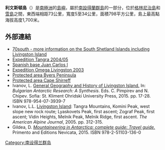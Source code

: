 {{Infobox Islands
| name             = 利文斯頓島
| image name       = Livingston-Island-Map-2010-15.png
| image caption    = 
| locator map      = AntDotMap Livingston.png
| map caption      = 
| map_custom       = no
| nickname         =
| location         = [[南極洲|南極洲]]
| coordinates      = {{coord|62|36|S|60|30|W|scale:1000000|display=inline}}
| archipelago      = [[南設得蘭群島|南設得蘭群島]]
| total islands    =
| major islands    =
| area_km2         = 974
| length_km        = 73
| width_km         = 34
| highest mount    = 
| elevation_m      = 1700
| population       = 0
| population as of =
| density_km2 = 0
| ethnic groups    =
| country          = 
| additional info  = 根據[[南極條約體系|南極條約體系]]管理
}}

'''利文斯頓島'''（{{lang-en|Livingston Island}}）是[[南極洲|南極洲]]的[[島嶼|島嶼]]，屬於[[南設得蘭群島|南設得蘭群島]]的一部分，位於[[格林尼治島|格林尼治島]]和[[雪島|雪島]]之間，東西端相距73公里，寬度5至34公里，面積798平方公里，島上最高點海拔高度1,700米。

==外部連結==
* [https://web.archive.org/web/20050626024202/http://www.70south.com/resources/islands/shetland 70south - more information on the South Shetland Islands including Livingston Island]
* [https://web.archive.org/web/20110303204341/http://tangra2004bg.org/ Expedition Tangra 2004/05]
* [https://web.archive.org/web/20080424075823/http://www.comnap.aq/facilities Spanish base Juan Carlos I]
* [https://web.archive.org/web/20070927051924/http://www.theomegafoundation.org/livingston03.htm Expedition Omega Livingston 2003]
* [https://web.archive.org/web/20070311032637/http://www.cep.aq/apa/aspa/sites/aspa126/ Protected area Byers Peninsula]
* [https://web.archive.org/web/20070311032648/http://www.cep.aq/apa/aspa/sites/aspa149/ Protected area Cape Shirreff]
* Ivanov, L. [http://livingston-island.weebly.com/ General Geography and History of Livingston Island.]{{Wayback|url=http://livingston-island.weebly.com/ |date=20150708084208 }} In: ''Bulgarian Antarctic Research: A Synthesis''. Eds. C. Pimpirev and N. Chipev. Sofia: St. Kliment Ohridski University Press, 2015. pp. 17-28. ISBN 978-954-07-3939-7
* Ivanov, L.L. [http://c498469.r69.cf2.rackcdn.com/2005/305_antarctica_aaj2005.pdf Livingston Island]{{Wayback|url=http://c498469.r69.cf2.rackcdn.com/2005/305_antarctica_aaj2005.pdf |date=20120323112755 }}: Tangra Mountains, Komini Peak, west slope new rock route; Lyaskovets Peak, first ascent; Zograf Peak, first ascent; Vidin Heights, Melnik Peak, Melnik Ridge, first ascent. ''The American Alpine Journal'', 2005. pp. 312-315.
* Gildea, D. [https://books.google.bg/books?id=TrHtBgAAQBAJ&printsec=frontcover&source=gbs_ge_summary_r&cad=0#v=onepage&q&f=false ''Mountaineering in Antarctica: complete guide: Travel guide.'']{{Wayback|url=https://books.google.bg/books?id=TrHtBgAAQBAJ&printsec=frontcover&source=gbs_ge_summary_r&cad=0#v=onepage&q&f=false |date=20160208080008 }} Primento and Editions Nevicata, 2015. ISBN 978-2-51103-136-0

{{coord|62|36|S|60|30|W|region:AQ_type:isle_scale:1000000|display=title}}

{{南设得兰群岛}}

{{Antarctica-geo-stub}}

[[Category:南设得兰群岛|Category:南设得兰群岛]]